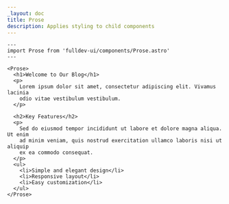 ```yaml
---
_layout: doc
title: Prose
description: Applies styling to child components
---
```



```astro live
---
import Prose from 'fulldev-ui/components/Prose.astro'
---

<Prose>
  <h1>Welcome to Our Blog</h1>
  <p>
    Lorem ipsum dolor sit amet, consectetur adipiscing elit. Vivamus lacinia
    odio vitae vestibulum vestibulum.
  </p>

  <h2>Key Features</h2>
  <p>
    Sed do eiusmod tempor incididunt ut labore et dolore magna aliqua. Ut enim
    ad minim veniam, quis nostrud exercitation ullamco laboris nisi ut aliquip
    ex ea commodo consequat.
  </p>
  <ul>
    <li>Simple and elegant design</li>
    <li>Responsive layout</li>
    <li>Easy customization</li>
  </ul>
</Prose>
```

